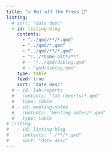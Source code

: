 ```yaml
---
title: "🔥 Hot off the Press 📰"
listing:
  # sort: "date desc"
  - id: listing-blog
    contents:
      - "../qmd/**/*.qmd"
      - "../qmd/*.qmd"
      - "../qmd/**/*.qmd"
      - "!../*home-alt*/**"
      # - "!../qmd/dsblog.qmd"
      # - "qmd/dsblog.qmd"
    type: table
    feed: true
    sort: "date desc"
  # - id: lab-reports
  #   contents: "lab-reports/*.qmd"
  #   type: table
  # - id: meeting-notes
  #   contents: "meeting-notes/*.qmd"
  #   type: table
# listing:
#   - id: listing-blog
#     contents: "./**/*.qmd"
#     sort: "date desc"
---
```


:::: {.feature}

::: {.feature-top}

::: {#listing-blog}
:::

:::

::::


<!-- # Features -->
<!-- ::: {.content-block} -->
<!-- ::: {.features} -->
<!---->
<!-- ::: {.feature} -->
<!-- ::: {.feature-top} -->
<!-- ### Blog -->
<!---->
<!-- Latest from the blog -->
<!---->
<!-- ::: {#listing-blog} -->
<!-- ::: -->
<!-- ::: -->
<!---->
<!-- ::: {.feature-bottom} -->
<!-- [Blog](./dsblog.qmd){.btn .btn-secondary role="button"} -->
<!-- ::: -->
<!-- ::: -->
<!---->
<!---->
<!-- ::: -->
<!-- ::: -->
